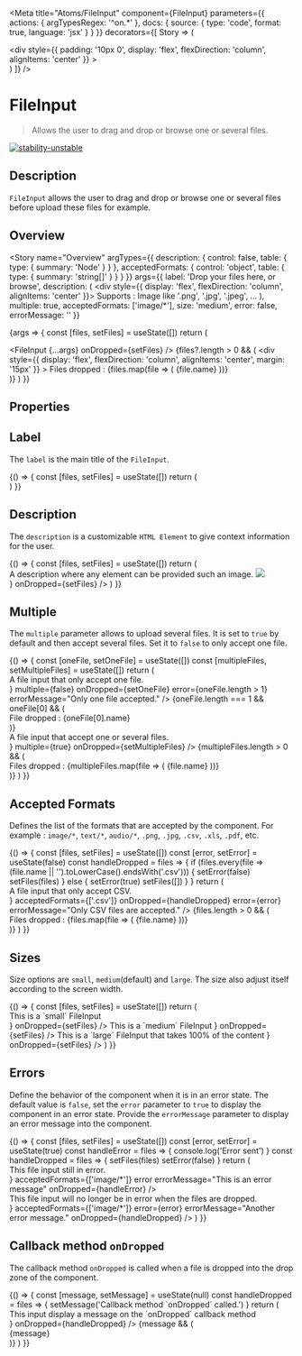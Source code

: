 
<Meta
  title="Atoms/FileInput"
  component={FileInput}
  parameters={{
    actions: { argTypesRegex: '^on.*' },
    docs: {
      source: {
        type: 'code',
        format: true,
        language: 'jsx'
      }
    }
  }}
  decorators={[
    Story => (
      <ThemeProvider>
        <div className="component-story-main">
          <ThemeSwitcher />
          <div
            style={{
              padding: '10px 0',
              display: 'flex',
              flexDirection: 'column',
              alignItems: 'center'
            }}
          >
            <Story />
          </div>
        </div>
      </ThemeProvider>
    )
  ]}
/>

# FileInput

> Allows the user to drag and drop or browse one or several files.

[![stability-unstable](https://img.shields.io/badge/stability-unstable-yellow.svg)](https://github.com/emersion/stability-badges#unstable)

## Description

`FileInput` allows the user to drag and drop or browse one or several files before upload these files for example.

## Overview

<Story
  name="Overview"
  argTypes={{
    description: {
      control: false,
      table: {
        type: { summary: 'Node' }
      }
    },
    acceptedFormats: {
      control: 'object',
      table: {
        type: { summary: 'string[]' }
      }
    }
  }}
  args={{
    label: 'Drop your files here, or browse',
    description: (
      <div style={{ display: 'flex', flexDirection: 'column', alignItems: 'center' }}>
        <Typography as="div" fontFamily="brand" fontSize="small" fontWeight="xlight">
          Supports : Image like '.png', '.jpg', '.jpeg', ...
        </Typography>
      </div>
    ),
    multiple: true,
    acceptedFormats: ['image/*'],
    size: 'medium',
    error: false,
    errorMessage: ''
  }}
>
  {args => {
    const [files, setFiles] = useState([])
    return (
      <div>
        <FileInput {...args} onDropped={setFiles} />
        {files?.length > 0 && (
          <div
            style={{
              display: 'flex',
              flexDirection: 'column',
              alignItems: 'center',
              margin: '15px'
            }}
          >
            <Typography as="div" fontFamily="brand" fontSize="small" fontWeight="xlight">
              Files dropped :
            </Typography>
            {files.map(file => (
              <Typography
                as="div"
                fontFamily="brand"
                fontSize="small"
                fontWeight="xlight"
                key={file.name}
              >
                {file.name}
              </Typography>
            ))}
          </div>
        )}
      </div>
    )
  }}
</Story>

## Properties

<ArgsTable story="Overview" />

## Label

The `label` is the main title of the `FileInput`.

<Canvas>
  <Story name="Label">
    {() => {
      const [files, setFiles] = useState([])
      return (
        <div>
          <FileInput label="My awesome label" onDropped={setFiles} />
        </div>
      )
    }}
  </Story>
</Canvas>

## Description

The `description` is a customizable `HTML Element` to give context information for the user.

<Canvas>
  <Story name="Description">
    {() => {
      const [files, setFiles] = useState([])
      return (
        <div>
          <FileInput
            label="Drop files here"
            description={
              <div style={{ display: 'flex', flexDirection: 'column', alignItems: 'center' }}>
                <Typography as="div" fontFamily="brand" fontSize="small" fontWeight="xlight">
                  A description where any element can be provided such an image.
                </Typography>
                <img
                  style={{ backgroundColor: 'white' }}
                  src="https://okp4.network/wp-content/themes/okp4/img/know.png"
                ></img>
              </div>
            }
            onDropped={setFiles}
          />
        </div>
      )
    }}
  </Story>
</Canvas>

## Multiple

The `multiple` parameter allows to upload several files. It is set to `true` by default and then accept several files. Set it to `false` to only accept one file.

<Canvas>
  <Story name="Multiple">
    {() => {
      const [oneFile, setOneFile] = useState([])
      const [multipleFiles, setMultipleFiles] = useState([])
      return (
        <div>
          <FileInput
            label="Drop only one file here"
            description={
              <div style={{ display: 'flex', flexDirection: 'column', alignItems: 'center' }}>
                <Typography as="div" fontFamily="brand" fontSize="small" fontWeight="xlight">
                  A file input that only accept one file.
                </Typography>
              </div>
            }
            multiple={false}
            onDropped={setOneFile}
            error={oneFile.length > 1}
            errorMessage="Only one file accepted."
          />
          {oneFile.length === 1 && oneFile[0] && (
            <div
              style={{
                display: 'flex',
                flexDirection: 'column',
                alignItems: 'center',
                margin: '15px'
              }}
            >
              <Typography as="div" fontFamily="brand" fontSize="small" fontWeight="xlight">
                File dropped :
              </Typography>
              <Typography as="div" fontFamily="brand" fontSize="small" fontWeight="xlight">
                {oneFile[0].name}
              </Typography>
            </div>
          )}
          <div
            style={{
              margin: '40px'
            }}
          />
          <FileInput
            label="Drop many files here"
            description={
              <div style={{ display: 'flex', flexDirection: 'column', alignItems: 'center' }}>
                <Typography as="div" fontFamily="brand" fontSize="small" fontWeight="xlight">
                  A file input that accept one or several files.
                </Typography>
              </div>
            }
            multiple={true}
            onDropped={setMultipleFiles}
          />
          {multipleFiles.length > 0 && (
            <div
              style={{
                display: 'flex',
                flexDirection: 'column',
                alignItems: 'center',
                margin: '15px'
              }}
            >
              <Typography as="div" fontFamily="brand" fontSize="small" fontWeight="xlight">
                Files dropped :
              </Typography>
              {multipleFiles.map(file => (
                <Typography as="div" fontFamily="brand" fontSize="small" fontWeight="xlight">
                  {file.name}
                </Typography>
              ))}
            </div>
          )}
        </div>
      )
    }}
  </Story>
</Canvas>

## Accepted Formats

Defines the list of the formats that are accepted by the component. For example : `image/*`, `text/*`, `audio/*`, `.png`, `.jpg`, `.csv`, `.xls`, `.pdf`, etc.

<Canvas>
  <Story name="Accepted Formats">
    {() => {
      const [files, setFiles] = useState([])
      const [error, setError] = useState(false)
      const handleDropped = files => {
        if (files.every(file => (file.name || '').toLowerCase().endsWith('.csv'))) {
          setError(false)
          setFiles(files)
        } else {
          setError(true)
          setFiles([])
        }
      }
      return (
        <div>
          <FileInput
            label="Drop files here or browse"
            description={
              <div style={{ display: 'flex', flexDirection: 'column', alignItems: 'center' }}>
                <Typography as="div" fontFamily="brand" fontSize="small" fontWeight="xlight">
                  A file input that only accept CSV.
                </Typography>
              </div>
            }
            acceptedFormats={['.csv']}
            onDropped={handleDropped}
            error={error}
            errorMessage="Only CSV files are accepted."
          />
          {files.length > 0 && (
            <div
              style={{
                display: 'flex',
                flexDirection: 'column',
                alignItems: 'center',
                margin: '15px'
              }}
            >
              <Typography as="div" fontFamily="brand" fontSize="small" fontWeight="xlight">
                Files dropped :
              </Typography>
              {files.map(file => (
                <Typography as="div" fontFamily="brand" fontSize="small" fontWeight="xlight">
                  {file.name}
                </Typography>
              ))}
            </div>
          )}
        </div>
      )
    }}
  </Story>
</Canvas>

## Sizes

Size options are `small`, `medium`(default) and `large`. The size also adjust itself according to the screen width.

<Canvas>
  <Story name="Sizes">
    {() => {
      const [files, setFiles] = useState([])
      return (
        <div
          style={{
            display: 'flex',
            justifyContent: 'space-between',
            flexDirection: 'column',
            alignItems: 'center',
            gap: '40px'
          }}
        >
          <FileInput
            size="small"
            label="Upload files"
            description={
              <div style={{ display: 'flex', flexDirection: 'column', alignItems: 'center' }}>
                <Typography as="div" fontFamily="brand" fontSize="small" fontWeight="xlight">
                  This is a `small` FileInput
                </Typography>
              </div>
            }
            onDropped={setFiles}
          />
          <FileInput
            size="medium"
            label="Upload files"
            description={
              <div style={{ display: 'flex', flexDirection: 'column', alignItems: 'center' }}>
                <Typography as="div" fontFamily="brand" fontSize="small" fontWeight="xlight">
                  This is a `medium` FileInput
                </Typography>
              </div>
            }
            onDropped={setFiles}
          />
          <FileInput
            size="large"
            label="Upload files"
            description={
              <div style={{ display: 'flex', flexDirection: 'column', alignItems: 'center' }}>
                <Typography as="div" fontFamily="brand" fontSize="small" fontWeight="xlight">
                  This is a `large` FileInput that takes 100% of the content
                </Typography>
              </div>
            }
            onDropped={setFiles}
          />
        </div>
      )
    }}
  </Story>
</Canvas>

## Errors

Define the behavior of the component when it is in an error state.
The default value is `false`, set the `error` parameter to `true` to display the component in an error state.
Provide the `errorMessage` parameter to display an error message into the component.

<Canvas>
  <Story name="Errors">
    {() => {
      const [files, setFiles] = useState([])
      const [error, setError] = useState(true)
      const handleError = files => {
        console.log('Error sent')
      }
      const handleDropped = files => {
        setFiles(files)
        setError(false)
      }
      return (
        <div>
          <FileInput
            label="Drop your files here, or browse"
            description={
              <div style={{ display: 'flex', flexDirection: 'column', alignItems: 'center' }}>
                <Typography as="div" fontFamily="brand" fontSize="small" fontWeight="xlight">
                  This file input still in error.
                </Typography>
              </div>
            }
            acceptedFormats={['image/*']}
            error
            errorMessage="This is an error message"
            onDropped={handleError}
          />
          <div
            style={{
              margin: '40px'
            }}
          />
          <FileInput
            label="Drop your files here, or browse"
            description={
              <div style={{ display: 'flex', flexDirection: 'column', alignItems: 'center' }}>
                <Typography as="div" fontFamily="brand" fontSize="small" fontWeight="xlight">
                  This file input will no longer be in error when the files are dropped.
                </Typography>
              </div>
            }
            acceptedFormats={['image/*']}
            error={error}
            errorMessage="Another error message."
            onDropped={handleDropped}
          />
        </div>
      )
    }}
  </Story>
</Canvas>

## Callback method `onDropped`

The callback method `onDropped` is called when a file is dropped into the drop zone of the component.

<Canvas>
  <Story name="Callback method onDropped">
    {() => {
      const [message, setMessage] = useState(null)
      const handleDropped = files => {
        setMessage('Callback method `onDropped` called.')
      }
      return (
        <div>
          <FileInput
            label="Drop files here"
            description={
              <div style={{ display: 'flex', flexDirection: 'column', alignItems: 'center' }}>
                <Typography as="div" fontFamily="brand" fontSize="small" fontWeight="xlight">
                  This input display a message on the `onDropped` callback method
                </Typography>
              </div>
            }
            onDropped={handleDropped}
          />
          {message && (
            <div
              style={{
                marginTop: '20px'
              }}
            >
              <Typography
                as="div"
                fontFamily="brand"
                fontSize="small"
                fontWeight="xlight"
                color="success"
              >
                {message}
              </Typography>
            </div>
          )}
        </div>
      )
    }}
  </Story>
</Canvas>
